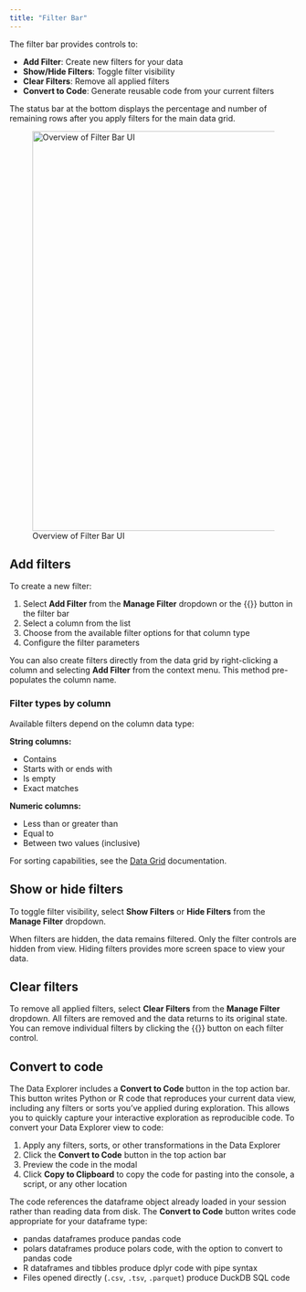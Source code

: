 ```yaml
---
title: "Filter Bar"
---
```


The filter bar provides controls to:

- **Add Filter**: Create new filters for your data
- **Show/Hide Filters**: Toggle filter visibility 
- **Clear Filters**: Remove all applied filters
- **Convert to Code**: Generate reusable code from your current filters

The status bar at the bottom displays the percentage and number of remaining rows after you apply filters for the main data grid.

![Overview of Filter Bar UI](images/data-explorer-filter-ui.png){width=700 fig-alt="Data explorer with active filters: 'year = 2013' and 'month >= 2.' Displays 309,772 rows of data across 19 columns. Options visible include 'Add Filter', 'Hide Filters', 'Clear Filters', 'Clear Column Sorting', and 'Convert to Code'. A summary below indicates a large data set."}

## Add filters

To create a new filter:

1. Select **Add Filter** from the **Manage Filter** dropdown or the {{<fa plus>}} button in the filter bar
2. Select a column from the list
3. Choose from the available filter options for that column type
4. Configure the filter parameters

You can also create filters directly from the data grid by right-clicking a column and selecting **Add Filter** from the context menu. This method pre-populates the column name.

### Filter types by column

Available filters depend on the column data type:

**String columns:**

- Contains
- Starts with or ends with  
- Is empty
- Exact matches

**Numeric columns:**

- Less than or greater than
- Equal to
- Between two values (inclusive)

For sorting capabilities, see the [Data Grid](data-explorer-data-grid.qmd) documentation.

## Show or hide filters

To toggle filter visibility, select **Show Filters** or **Hide Filters** from the **Manage Filter** dropdown. 

When filters are hidden, the data remains filtered. Only the filter controls are hidden from view. Hiding filters provides more screen space to view your data.

## Clear filters

To remove all applied filters, select **Clear Filters** from the **Manage Filter** dropdown. All filters are removed and the data returns to its original state. You can remove individual filters by clicking the {{<fa x>}} button on each filter control.

<!-- vale Posit.Headings = NO -->
## Convert to code
<!-- vale Posit.Headings = Yes -->

The Data Explorer includes a **Convert to Code** button in the top action bar. 
This button writes Python or R code that reproduces your current data view, including any filters or sorts you've applied during exploration.
This allows you to quickly capture your interactive exploration as reproducible code.
To convert your Data Explorer view to code:

1. Apply any filters, sorts, or other transformations in the Data Explorer
2. Click the **Convert to Code** button in the top action bar
3. Preview the code in the modal
4. Click **Copy to Clipboard** to copy the code for pasting into the console, a script, or any other location

The code references the dataframe object already loaded in your session rather than reading data from disk.
The **Convert to Code** button writes code appropriate for your dataframe type:

- pandas dataframes produce pandas code
- polars dataframes produce polars code, with the option to convert to pandas code
- R dataframes and tibbles produce dplyr code with pipe syntax
- Files opened directly (`.csv`, `.tsv`, `.parquet`) produce DuckDB SQL code